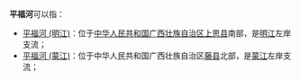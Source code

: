 '''平福河'''可以指：
*[[平福河_(明江)|平福河 (明江)]]：位于[[中华人民共和国|中华人民共和国]][[广西壮族自治区|广西壮族自治区]][[上思县|上思县]]南部，是[[明江|明江]]左岸支流；
*[[平福河_(蒙江)|平福河 (蒙江)]]：位于中华人民共和国广西壮族自治区[[藤县|藤县]]北部，是[[蒙江|蒙江]]左岸支流；
{{disambig|P|Cat=三字中国地名消歧义}}